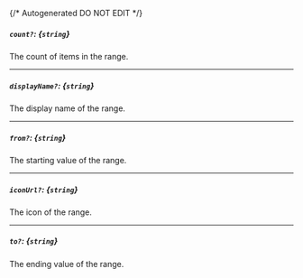 {/* Autogenerated DO NOT EDIT  */}
##### `count?`: *{`string`}*
The count of items in the range.

---
##### `displayName?`: *{`string`}*
The display name of the range.

---
##### `from?`: *{`string`}*
The starting value of the range.

---
##### `iconUrl?`: *{`string`}*
The icon of the range.

---
##### `to?`: *{`string`}*
The ending value of the range.


